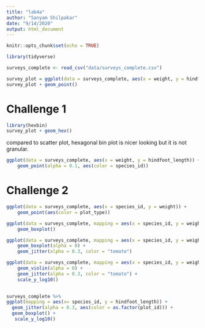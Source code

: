 ```yaml
---
title: "lab4a"
author: "Sanyam Shilpakar"
date: "9/14/2020"
output: html_document
---
```


```r
knitr::opts_chunk$set(echo = TRUE)
```

```r
library(tidyverse)
```

```r
surveys_complete <- read_csv("data/surveys_complete.csv")

```


```r
survey_plot = ggplot(data = surveys_complete, aes(x = weight, y = hindfoot_length)) 
survey_plot + geom_point()
```

# Challenge 1

```r
library(hexbin)
survey_plot + geom_hex()

```

  compared to scatter plot, hexagonal bin plot is nicer looking but it is not granular.

```r
ggplot(data = surveys_complete, aes(x = weight, y = hindfoot_length)) +
    geom_point(alpha = 0.1, aes(color = species_id))
```

# Challenge 2

```r
ggplot(data = surveys_complete, aes(x = species_id, y = weight)) +
    geom_point(aes(color = plot_type))
```


```r
ggplot(data = surveys_complete, mapping = aes(x = species_id, y = weight)) +
    geom_boxplot()
```
```r
ggplot(data = surveys_complete, mapping = aes(x = species_id, y = weight)) +
    geom_boxplot(alpha = 0) +
    geom_jitter(alpha = 0.3, color = "tomato")
```


```r
ggplot(data = surveys_complete, mapping = aes(x = species_id, y = weight)) +
    geom_violin(alpha = 0) +
    geom_jitter(alpha = 0.3, color = "tomato") +
    scale_y_log10()
    
```


```r
surveys_complete %>% 
ggplot(mapping = aes(x= species_id, y = hindfoot_length)) + 
  geom_jitter(alpha = 0.3, aes(color = as.factor(plot_id))) +
  geom_boxplot() +
   scale_y_log10()
```

